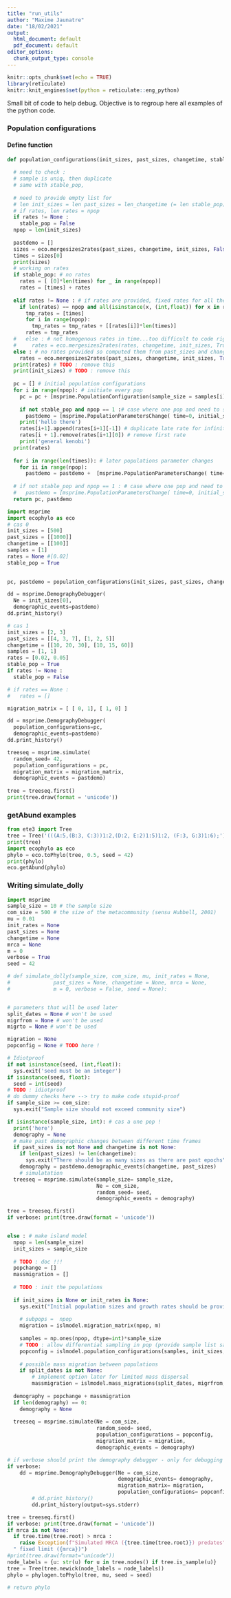 ```yaml
---
title: "run_utils"
author: "Maxime Jaunatre"
date: "18/02/2021"
output:
  html_document: default
  pdf_document: default
editor_options:
  chunk_output_type: console
---
```


```r
knitr::opts_chunk$set(echo = TRUE)
library(reticulate)
knitr::knit_engines$set(python = reticulate::eng_python)
```

Small bit of code to help debug. Objective is to regroup here all examples of the python code.

### Population configurations

#### Define function
```python
def population_configurations(init_sizes, past_sizes, changetime, stable_pop, rates, samples):
  
  # need to check :
  # sample is uniq, then duplicate
  # same with stable_pop, 
  
  # need to provide empty list for 
  # len init_sizes = len past_sizes = len_changetime (= len stable_pop) = len samples
  # if rates, len rates = npop
  if rates != None :
    stable_pop = False
  npop = len(init_sizes)
  
  pastdemo = []
  sizes = eco.mergesizes2rates(past_sizes, changetime, init_sizes, False)
  times = sizes[0]
  print(sizes)
  # working on rates
  if stable_pop: # no rates
    rates = [ [0]*len(times) for _ in range(npop)]
    rates = [times] + rates
    
  elif rates != None : # if rates are provided, fixed rates for all the epochs
    if len(rates) == npop and all(isinstance(x, (int,float)) for x in rates):
      tmp_rates = [times]
      for i in range(npop):
        tmp_rates = tmp_rates + [[rates[i]]*len(times)]
      rates = tmp_rates
  #   else : # not homogenous rates in time...too difficult to code right now
  #     rates = eco.mergesizes2rates(rates, changetime, init_sizes, True)
  else : # no rates provided so computed them from past_sizes and changetime
    rates = eco.mergesizes2rates(past_sizes, changetime, init_sizes, True)
  print(rates) # TODO : remove this
  print(init_sizes) # TODO : remove this
  
  pc = [] # initial population configurations
  for i in range(npop): # initiate every pop
    pc = pc + [msprime.PopulationConfiguration(sample_size = samples[i], growth_rate= rates[i+1][0],  initial_size = init_sizes[i] )]
    
    if not stable_pop and npop == 1 :# case where one pop and need to set 1st rate. Sioux to set it as pastdemo and pop_config
      pastdemo = [msprime.PopulationParametersChange( time=0, initial_size = init_sizes[0], growth_rate = rates[i+1][0], population_id= 0) ]
    print('hello there')
    rates[i+1].append(rates[i+1][-1]) # duplicate late rate for infinity
    rates[i + 1].remove(rates[i+1][0]) # remove first rate
    print('general kenobi')
  print(rates)
  
  for i in range(len(times)): # later populations parameter changes
    for ii in range(npop):
      pastdemo = pastdemo +  [msprime.PopulationParametersChange( time=times[i], initial_size = sizes[ii+1][i], growth_rate = rates[ii+1][i], population_id= ii) ]
  
  # if not stable_pop and npop == 1 : # case where one pop and need to set 1st rate
  #   pastdemo = [msprime.PopulationParametersChange( time=0, initial_size = init_sizes[0], growth_rate = rates[0], population_id= 0) ] + pastdemo
  return pc, pastdemo

```



```python
import msprime
import ecophylo as eco
# cas 0
init_sizes = [500]
past_sizes = [[1000]]
changetime = [[100]]
samples = [1]
rates = None #[0.02]
stable_pop = True

  
pc, pastdemo = population_configurations(init_sizes, past_sizes, changetime, stable_pop, rates, samples)

dd = msprime.DemographyDebugger(
  Ne = init_sizes[0], 
  demographic_events=pastdemo)
dd.print_history()

# cas 1
init_sizes = [2, 3]
past_sizes = [[4, 3, 7], [1, 2, 5]]
changetime = [[10, 20, 30], [10, 15, 60]]
samples = [1, 1]
rates = [0.02, 0.05]
stable_pop = True
if rates != None :
  stable_pop = False

# if rates == None :
#   rates = []

migration_matrix = [ [ 0, 1], [ 1, 0] ]

dd = msprime.DemographyDebugger(
  population_configurations=pc, 
  demographic_events=pastdemo)
dd.print_history()

treeseq = msprime.simulate(
  random_seed= 42,
  population_configurations = pc,
  migration_matrix = migration_matrix,
  demographic_events = pastdemo)
  
tree = treeseq.first()
print(tree.draw(format = 'unicode'))
```

### getAbund examples
```python
from ete3 import Tree
tree = Tree('(((A:5,(B:3, C:3))1:2,(D:2, E:2)1:5)1:2, (F:3, G:3)1:6);')
print(tree)
import ecophylo as eco
phylo = eco.toPhylo(tree, 0.5, seed = 42)
print(phylo)
eco.getAbund(phylo)
```


### Writing simulate_dolly
```python
import msprime
sample_size = 10 # the sample size
com_size = 500 # the size of the metacommunity (sensu Hubbell, 2001)
mu = 0.01
init_rates = None
past_sizes = None
changetime = None
mrca = None
m = 0
verbose = True
seed = 42

# def simulate_dolly(sample_size, com_size, mu, init_rates = None, 
#              past_sizes = None, changetime = None, mrca = None, 
#              m = 0, verbose = False, seed = None):


# parameters that will be used later
split_dates = None # won't be used
migrfrom = None # won't be used
migrto = None # won't be used

migration = None
popconfig = None # TODO here !

# Idiotproof
if not isinstance(seed, (int,float)):
  sys.exit('seed must be an integer')
if isinstance(seed, float):
  seed = int(seed)
# TODO : idiotproof
# do dummy checks here --> try to make code stupid-proof
if sample_size >= com_size:
  sys.exit("Sample size should not exceed community size")

if isinstance(sample_size, int): # cas a une pop !
  print('here')
  demography = None
  # make past demographic changes between different time frames
  if past_sizes is not None and changetime is not None:
    if len(past_sizes) != len(changetime):
      sys.exit("There should be as many sizes as there are past epochs")
    demography = pastdemo.demographic_events(changetime, past_sizes)
    # simulatation
  treeseq = msprime.simulate(sample_size= sample_size,
                             Ne = com_size,
                             random_seed= seed,
                             demographic_events = demography)

tree = treeseq.first()
if verbose: print(tree.draw(format = 'unicode'))


else : # make island model
  npop = len(sample_size)
  init_sizes = sample_size
  
  # TODO : doc !!!
  popchange = []
  massmigration = []
  
  # TODO : init the populations
  
  if init_sizes is None or init_rates is None:
    sys.exit("Initial population sizes and growth rates should be provided when there are more than one population (npop>1)")
    
    # subpops =  npop
    migration = islmodel.migration_matrix(npop, m)
    
    samples = np.ones(npop, dtype=int)*sample_size
    # TODO : allow differential sampling in pop (provide sample list same length as npop)
    popconfig = islmodel.population_configurations(samples, init_sizes, init_rates)
    
    # possible mass migration between populations
    if split_dates is not None:
        # implement option later for limited mass dispersal
        massmigration = islmodel.mass_migrations(split_dates, migrfrom, migrto, migr = 1)
  
  demography = popchange + massmigration
  if len(demography) == 0:
    demography = None
  
  treeseq = msprime.simulate(Ne = com_size,
                             random_seed= seed,
                             population_configurations = popconfig,
                             migration_matrix = migration,
                             demographic_events = demography)

# if verbose should print the demography debugger - only for debugging purposes!!! 
if verbose: 
    dd = msprime.DemographyDebugger(Ne = com_size, 
                                    demographic_events= demography, 
                                    migration_matrix= migration, 
                                    population_configurations= popconfig)
        # dd.print_history()
        dd.print_history(output=sys.stderr)

tree = treeseq.first()
if verbose: print(tree.draw(format = 'unicode'))
if mrca is not None:
  if tree.time(tree.root) > mrca : 
    raise Exception(f"Simulated MRCA ({tree.time(tree.root)}) predates"+
  " fixed limit ({mrca})")
#print(tree.draw(format="unicode"))
node_labels = {u: str(u) for u in tree.nodes() if tree.is_sample(u)}
tree = Tree(tree.newick(node_labels = node_labels))
phylo = phylogen.toPhylo(tree, mu, seed = seed)

# return phylo
```

